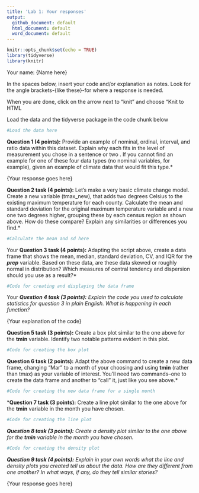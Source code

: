 ```yaml
---
title: 'Lab 1: Your responses'
output:
  github_document: default
  html_document: default
  word_document: default
---
```


```r
knitr::opts_chunk$set(echo = TRUE)
library(tidyverse)
library(knitr)
```

Your name: {Name here}

In the spaces below, insert your code and/or explanation as notes. Look for the angle brackets-{like these}-for where a response is needed.

When you are done, click on the arrow next to "knit" and choose "Knit to HTML

Load the data and the tidyverse package in the code chunk below

```r
#Load the data here
```

**Question 1 (4 points):** Provide an example of nominal, ordinal, interval, and ratio data within this dataset. Explain why each fits in the level of measurement you chose in a sentence or two . If you cannot find an example for one of these four data types (no nominal variables, for example), given an example of climate data that would fit this type.*

{Your response goes here}

**Question 2 task (4 points):** Let's make a very basic climate change model. Create a new variable (tmax_new), that adds two degrees Celsius to the existing maximum temperature for each county. Calculate the mean and standard deviation for the original maximum temperature variable and a new one two degrees higher, grouping these by each census region as shown above. How do these compare? Explain any similarities or differences you find.*

```r
#Calculate the mean and sd here

```

{Your explanation of the results}

**Question 3 task (4 points):** Adapting the script above, create a data frame that shows the mean, median, standard deviation, CV, and IQR for the _**prcp**_ variable. Based on these data, are these data skewed or roughly normal in distribution? Which measures of central tendency and dispersion should you use as a result?*

```r
#Code for creating and displaying the data frame

```

{Your explanation of the results}

***Question 4 task (3 points):** Explain the code you used to calculate statistics for question 3 in plain English. What is happening in each function?*

{Your explanation of the code}

**Question 5 task (3 points):** Create a box plot similar to the one above for the **tmin** variable. Identify two notable patterns evident in this plot. 

```r
#Code for creating the box plot

```

**Question 6 task (2 points):** Adapt the above command to create a new data frame, changing "Mar" to a month of your choosing and using **tmin** (rather than tmax) as your variable of interest. You'll need two commands--one to create the data frame and another to "call" it, just like you see above.*

```r
#Code for creating the new data frame for a single month

```

***Question 7 task (3 points):** Create a line plot similar to the one above for the **tmin** variable in the month you have chosen.

```r
#Code for creating the line plot

```

***Question 8 task (3 points):** Create a density plot similar to the one above for the **tmin** variable in the month you have chosen.*

```r
#Code for creating the density plot

```

***Question 9 task (4 points):** Explain in your own words what the line and density plots you created tell us about the data. How are they different from one another? In what ways, if any, do they tell similar stories?*

{Your response goes here}